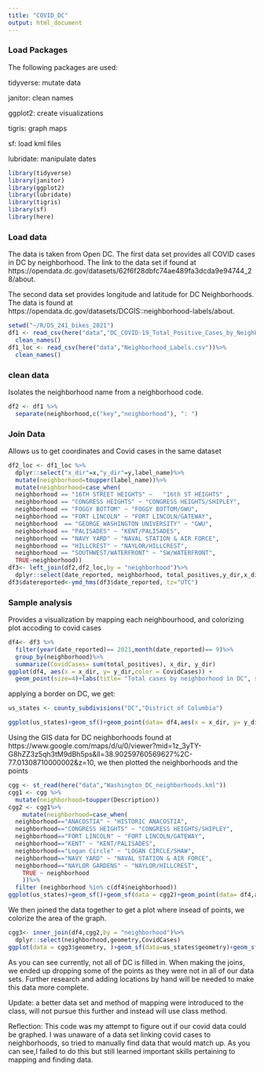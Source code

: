```yaml
---
title: "COVID_DC"
output: html_document
---
```



### Load Packages
The following packages are used: 

tidyverse: mutate data

janitor: clean names

ggplot2: create visualizations

tigris: graph maps 

sf: load kml files

lubridate: manipulate dates

```r
library(tidyverse) 
library(janitor)
library(ggplot2)
library(lubridate)
library(tigris)  
library(sf)
library(here)
```


### Load data
The data is taken from Open DC. The first data set provides all COVID cases in DC by neighborhood. The link to the data set if found at https://opendata.dc.gov/datasets/62f6f28dbfc74ae489fa3dcda9e94744_28/about.

The second data set provides longitude and latitude for DC Neighborhoods. The data is found at https://opendata.dc.gov/datasets/DCGIS::neighborhood-labels/about.

```r
setwd("~/R/DS_241_bikes_2021")
df1 <- read_csv(here("data","DC_COVID-19_Total_Positive_Cases_by_Neighborhood.csv"))%>%
  clean_names()
df1_loc <- read_csv(here("data","Neighborhood_Labels.csv"))%>% 
  clean_names()
```

### clean data

Isolates the neighborhood name from a neighborhood code.
```r
df2 <- df1 %>%
  separate(neighborhood,c("key","neighborhood"), ": ")
```

### Join Data

Allows us to get coordinates and Covid cases in the same dataset
```r
df2_loc <- df1_loc %>%
  dplyr::select("x_dir"=x,"y_dir"=y,label_name)%>%
  mutate(neighborhood=toupper(label_name))%>%
  mutate(neighborhood=case_when(
  neighborhood == "16TH STREET HEIGHTS" ~ 	"16th ST HEIGHTS" ,
  neighborhood == "CONGRESS HEIGHTS" ~ "CONGRESS HEIGHTS/SHIPLEY",     #missing DC medical center, georgetown east, national mall, south columbia heights, stadium armory, U st/pleasant, union station
  neighborhood == "FOGGY BOTTOM" ~ "FOGGY BOTTOM/GWU",
  neighborhood == "FORT LINCOLN" ~ "FORT LINCOLN/GATEWAY",
  neighborhood  == "GEORGE WASHINGTON UNIVERSITY" ~ "GWU",
  neighborhood == "PALISADES" ~ "KENT/PALISADES",
  neighborhood == "NAVY YARD" ~ "NAVAL STATION & AIR FORCE",
  neighborhood == "HILLCREST" ~ "NAYLOR/HILLCREST",
  neighborhood == "SOUTHWEST/WATERFRONT" ~ "SW/WATERFRONT",
  TRUE~neighborhood))
df3<- left_join(df2,df2_loc,by = "neighborhood")%>%
  dplyr::select(date_reported, neighborhood, total_positives,y_dir,x_dir)
df3$datereported<-ymd_hms(df3$date_reported, tz="UTC")
```

### Sample analysis
Provides a visualization by mapping each neighbourhood, and colorizing plot accoding to covid cases 
```r
df4<- df3 %>%
  filter(year(date_reported)== 2021,month(date_reported)== 9)%>%
  group_by(neighborhood)%>%
  summarize(CovidCases= sum(total_positives), x_dir, y_dir)
ggplot(df4, aes(x = x_dir, y= y_dir,color = CovidCases)) + 
  geom_point(size=4)+labs(title= "Total cases by neighborhood in DC", subtitle = "September 2021")+ xlab("latitude")+ylab("latitude")
```
applying a border on DC, we get:

```r
us_states <- county_subdivisions("DC","District of Columbia")

ggplot(us_states)+geom_sf()+geom_point(data= df4,aes(x = x_dir, y= y_dir, color= CovidCases))

```


Using the GIS data for DC neighborhoods found at https://www.google.com/maps/d/u/0/viewer?mid=1z_3yTY-G8hZZ3z5qh3tM9dBh5ps&ll=38.90259760569627%2C-77.01308710000002&z=10, we then plotted the neighborhoods and the points

```r
cgg <- st_read(here("data","Washington_DC_neighborhoods.kml"))
cgg1 <- cgg %>%
  mutate(neighborhood=toupper(Description))
cgg2 <- cgg1%>%
    mutate(neighborhood=case_when(
  neighborhood=="ANACOSTIA" ~ "HISTORIC ANACOSTIA",
  neighborhood=="CONGRESS HEIGHTS" ~ "CONGRESS HEIGHTS/SHIPLEY",
  neighborhood=="FORT LINCOLN" ~ "FORT LINCOLN/GATEWAY",
  neighborhood=="KENT" ~ "KENT/PALISADES",
  neighborhood=="Logan Circle" ~ "LOGAN CIRCLE/SHAW",
  neighborhood=="NAVY YARD" ~ "NAVAL STATION & AIR FORCE",
  neighborhood=="NAYLOR GARDENS" ~ "NAYLOR/HILLCREST",
    TRUE ~ neighborhood
    ))%>%
  filter (neighborhood %in% c(df4$neighborhood))
ggplot(us_states)+geom_sf()+geom_sf(data = cgg2)+geom_point(data= df4,aes(x = x_dir, y= y_dir, color= CovidCases))
```
We then joined the data together to get a plot where insead of points, we colorize the area of the graph.

```r
cgg3<- inner_join(df4,cgg2,by = "neighborhood")%>%
  dplyr::select(neighborhood,geometry,CovidCases)
ggplot(data = cgg3$geometry, )+geom_sf(data=us_states$geometry)+geom_sf(aes(fill=cgg3$CovidCases))

```

As you can see currently, not all of DC is filled in. When making the joins, we ended up dropping some of the points as they were not in all of our data sets. Further research and adding locations by hand will be needed to make this data more complete.

Update: a better data set and method of mapping were introduced to the class, will not pursue this further and instead will use class method.


Reflection: This code was my attempt to figure out if our covid data could be graphed. I was unaware of a data set linking covid cases to neighborhoods, so tried to manually find data that would match up. As you can see,I failed to do this but still learned important skills pertaining to mapping and finding data.